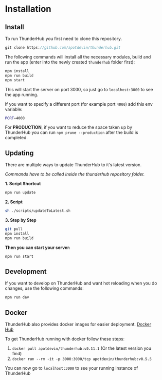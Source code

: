 # **Installation**

## Install

To run ThunderHub you first need to clone this repository.

```js copy
git clone https://github.com/apotdevin/thunderhub.git
```

The following commands will install all the necessary modules, build and run the app (enter into the newly created `thunderhub` folder first):

```javascript copy
npm install
npm run build
npm start
```

This will start the server on port 3000, so just go to `localhost:3000` to see the app running.

If you want to specify a different port (for example port `4000`) add this env variable:

```bash copy
PORT=4000
```

For **PRODUCTION**, if you want to reduce the space taken up by ThunderHub you can run `npm prune --production` after the build is completed.

## Updating

There are multiple ways to update ThunderHub to it's latest version.

_Commands have to be called inside the thunderhub repository folder._

**1. Script Shortcut**

```sh copy
npm run update
```

**2. Script**

```sh copy
sh ./scripts/updateToLatest.sh
```

**3. Step by Step**

```sh copy
git pull
npm install
npm run build
```

**Then you can start your server:**

```sh copy
npm run start
```

## Development

If you want to develop on ThunderHub and want hot reloading when you do changes, use the following commands:

```js copy
npm run dev
```

## Docker

ThunderHub also provides docker images for easier deployment. [Docker Hub](https://hub.docker.com/repository/docker/apotdevin/thunderhub)

To get ThunderHub running with docker follow these steps:

1. `docker pull apotdevin/thunderhub:v0.11.1` (Or the latest version you find)
2. `docker run --rm -it -p 3000:3000/tcp apotdevin/thunderhub:v0.5.5`

You can now go to `localhost:3000` to see your running instance of ThunderHub
